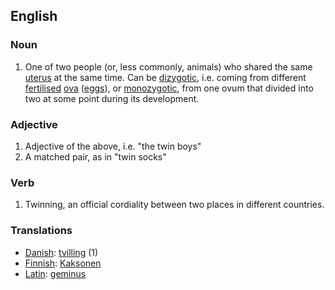 ==English==
===Noun===
#One of two people (or, less commonly, animals) who shared the same [[uterus]] at the same time. Can be [[dizygotic]], i.e. coming from different [[fertilised]] [[ova]] ([[eggs]]), or [[monozygotic]], from one ovum that divided into two at some point during its development.

===Adjective===
#Adjective of the above, i.e. "the twin boys"
#A matched pair, as in "twin socks"

===Verb===
#Twinning, an official cordiality between two places in different countries.

===Translations===
*[[Danish]]: [[tvilling]] (1)
*[[Finnish]]: [[Kaksonen]]
*[[Latin]]: [[geminus]]